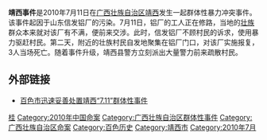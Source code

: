 {{增加来源|time=2012-10-18T15:26:54+00:00}}
'''靖西事件'''是2010年7月11日在[[广西壮族自治区|广西壮族自治区]][[靖西|靖西]]发生一起群体性暴力冲突事件。该事件起因于山东信发铝厂的污染。7月11日，铝厂的工人正在修路，当地的[[壮族|壮族]]群众本来就对该厂有不满，便前来交涉。此时，信发铝厂不顾村民的诉求，使用暴力驱赶村民。第二天，附近的壮族村民自发地聚集在铝厂门口，对该厂实施报复，3人当场死亡。随着事件升级，靖西县警方立刻派出大量警力前来疏散村民。

== 外部链接 ==
*[http://www.gxbstv.com/Article/localnews/baiseshi/201007/8566.html 百色市迅速妥善处置靖西“7.11”群体性事件]

[[Category:2010年中国群体性事件|桂]]
[[Category:2010年中国命案|Category:2010年中国命案]]
[[Category:广西壮族自治区群体性事件|Category:广西壮族自治区群体性事件]]
[[Category:广西壮族自治区命案|Category:广西壮族自治区命案]]
[[Category:百色历史|Category:百色历史]]
[[Category:靖西市|Category:靖西市]]
[[Category:2010年7月|Category:2010年7月]]
